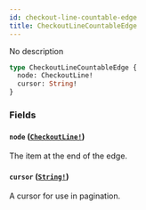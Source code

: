 ```yaml
---
id: checkout-line-countable-edge
title: CheckoutLineCountableEdge
---
```


No description

```graphql
type CheckoutLineCountableEdge {
  node: CheckoutLine!
  cursor: String!
}
```

### Fields

#### `node` ([`CheckoutLine!`](/docs/developer/api-reference/objects/checkout-line))

The item at the end of the edge.

#### `cursor` ([`String!`](/docs/developer/api-reference/scalars/string))

A cursor for use in pagination.
